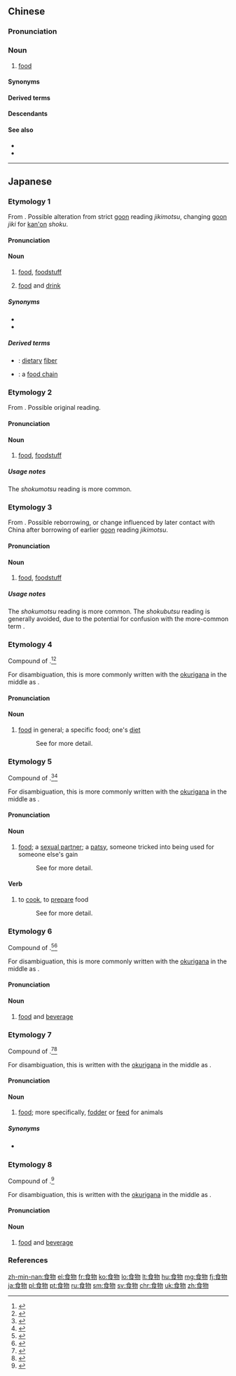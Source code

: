 ==Chinese==
{{zh-forms}}

===Pronunciation===
{{zh-pron
|m=shíwù,tl=y
|c=sik6 mat6
|h=pfs=sṳ̍t-vu̍t;gd=sed6 vud6
|j=seh5 veh4
|md=sĭk-ŭk
|mn=si̍t-bu̍t/qz,twvt:chia̍h-mn̍gh/xm,zz,twvk:chia̍h-mi̍h
|mn_note=si̍t-bu̍t - literary; chia̍h-mn̍gh/chia̍h-mi̍h - colloquial
|w=5zeq veq
|ma=y
|mc=2,1
|oc=1,2;1,1
|cat=n
}}

===Noun===
{{zh-noun}}

# [[food]]

====Synonyms====
{{zh-dial}}

====Derived terms====
{{zh-der|食物里程|食物鏈|食物中毒|保護食物|副食物|垃圾食物|太空食物|科技食物|食物療法|食物網|鹽漬食物}}

====Descendants====
{{CJKV||しょくもつ|식물}}

====See also====
* {{zh-l|食料}}
* {{zh-l|食品}}

{{zh-cat|Elementary}}

----

==Japanese==

===Etymology 1===
{{ja-kanjitab|yomi=o|しょく|もつ|sort=しょくもつ}}
From {{etyl|ltc|ja|sort=しょくもつ}} {{m|zh|食物|tr=zyik mjut|lit=eat + thing}}. Possible alteration from strict [[呉音#Japanese|goon]] reading ''jikimotsu'', changing [[呉音#Japanese|goon]] ''jiki'' for [[漢音#Japanese|kan'on]] ''shoku''.

====Pronunciation====
{{ja-pron|yomi=o|しょくもつ|acc=2|acc_ref=DJR,NHK,SMK5}}

====Noun====
{{ja-noun|しょくもつ}}

# [[food]], [[foodstuff]]
# {{qualifier|more broadly}} [[food]] and [[drink]]

=====Synonyms=====
* {{ja-r|食品|しょくひん}}
* {{ja-r|食べ物|たべもの}}

=====Derived terms=====
* {{ja-r|食物繊維|しょくもつ せんい}}: [[dietary]] [[fiber]]
* {{ja-r|食物連鎖|しょくもつ れんさ}}: a [[food chain]]

===Etymology 2===
{{ja-kanjitab|yomi=o|じき|もつ}}
From {{etyl|ltc|ja|sort=しょくもつ}} {{m|zh|食物|tr=zyik mjut|lit=eat + thing}}. Possible original reading.

====Pronunciation====
{{ja-pron|yomi=goon|じきもつ|acc=2}}

====Noun====
{{ja-noun|じきもつ}}

# {{qualifier|rare}} [[food]], [[foodstuff]]

=====Usage notes=====
The ''shokumotsu'' reading is more common.

===Etymology 3===
{{ja-kanjitab|yomi=o|しょく|ぶつ}}
From {{etyl|zh|ja}} {{m|zh|食物}}. Possible reborrowing, or change influenced by later contact with China after borrowing of earlier [[呉音#Japanese|goon]] reading ''jikimotsu''.

====Pronunciation====
{{ja-pron|yomi=kanon|しょくぶつ|acc=2}}

====Noun====
{{ja-noun|しょくぶつ}}

# {{qualifier|rare}} [[food]], [[foodstuff]]

=====Usage notes=====
The ''shokumotsu'' reading is more common.  The ''shokubutsu'' reading is generally avoided, due to the potential for confusion with the more-common term {{m|ja|植物|tr=shokubutsu||plant, plant life}}.

===Etymology 4===
{{ja-kanjitab|yomi=k|た|o1=べ|もの|sort=たべもの}}
Compound of {{compound|lang=ja|sort=たべもの|食べ|tr1=tabe|t1=stem noun form of verb {{m|ja|食べる|tr=taberu||to eat}}: eating|物|tr2=mono|t2=thing}}.<ref name="KDJ">{{R:Kokugo Dai Jiten}}</ref><ref name="DJR">{{R:Daijirin}}</ref>

For disambiguation, this is more commonly written with the [[送り仮名|okurigana]] {{ja-l|べ}} in the middle as {{l|ja|食べ物}}.

====Pronunciation====
{{ja-pron|yomi=k|たべもの|acc=3|acc_ref=DJR,NHK,SMK5|acc2=2|acc2_ref=DJR,NHK,SMK5}}

====Noun====
{{ja-noun|たべもの}}

# {{ja-def|食べ物}} [[food]] in general; a specific food; one's [[diet]]
#: See {{l|ja|食べ物}} for more detail.

===Etymology 5===
{{ja-kanjitab|yomi=k|く|o1=い|もの}}
Compound of {{compound|lang=ja|sort=くいもの|食い|tr1=kui|t1=stem noun form of informal verb {{m|ja|食う|tr=kuu||to eat}}: eating|物|tr2=mono|t2=thing}}.<ref name="KDJ">{{R:Kokugo Dai Jiten}}</ref><ref name="DJR">{{R:Daijirin}}</ref>

For disambiguation, this is more commonly written with the [[送り仮名|okurigana]] {{ja-l|い}} in the middle as {{l|ja|食い物}}.

====Pronunciation====
{{ja-pron|yomi=k|くいもの|acc=3|acc_ref=DJR,SMK5,NHK|acc2=4|acc2_ref=NHK}}

====Noun====
{{ja-noun|くいもの|hhira=くひもの}}

# {{ja-def|食い物}} [[food]]; a [[sexual partner]]; a [[patsy]], someone tricked into being used for someone else's gain
#: See {{l|ja|食い物}} for more detail.

====Verb====
{{ja-verb-suru|くいもの|hhira=くひもの}}

# {{ja-def|食い物}} to [[cook]], to [[prepare]] food
#: See {{l|ja|食い物}} for more detail.

===Etymology 6===
{{ja-kanjitab|yomi=k|く|o1=らい|もの}}
Compound of {{compound|lang=ja|sort=くらいもの|食らい|tr1=kurai|t1=stem noun form of informal verb {{m|ja|食らう|tr=kurau||to eat, to drink}}: eating, drinking|物|tr2=mono|t2=thing}}.<ref name="KDJ">{{R:Kokugo Dai Jiten}}</ref><ref name="DJR">{{R:Daijirin}}</ref>

For disambiguation, this is more commonly written with the [[送り仮名|okurigana]] {{ja-l|ら}}{{ja-l|い}} in the middle as {{l|ja|食らい物}}.

====Pronunciation====
{{ja-pron|yomi=k|くらいもの}}

====Noun====
{{ja-noun|くらいもの|hhira=くらひもの}}

# {{lb|ja|sort=くらいもの|rare|possibly|_|obsolete}} {{ja-def|食らい物}} [[food]] and [[beverage]]

===Etymology 7===
{{ja-kanjitab|yomi=k|は|o1=み|もの}}
Compound of {{compound|lang=ja|sort=はみもの|食み|tr1=hami|t1=stem noun form of verb {{m|ja|食む|tr=hamu||to chew; to eat; to suck down; to incur a loss}}: eating|物|tr2=mono|t2=thing}}.<ref name="KDJ">{{R:Kokugo Dai Jiten}}</ref><ref name="DJR">{{R:Daijirin}}</ref>

For disambiguation, this is written with the [[送り仮名|okurigana]] {{ja-l|み}} in the middle as {{l|ja|食み物}}.

====Pronunciation====
{{ja-pron|yomi=k|はみもの}}

====Noun====
{{ja-noun|はみもの}}

# {{lb|ja|sort=はみもの|rare|possibly|_|obsolete}} {{ja-def|食み物}} [[food]]; more specifically, [[fodder]] or [[feed]] for animals

=====Synonyms=====
* {{sense|fodder, animal food}} {{ja-r|餌|えさ}}

===Etymology 8===
{{ja-kanjitab|yomi=k|お|o1=し|もの}}
Compound of {{compound|lang=ja|sort=おしもの|食し|tr1=oshi|t1=stem noun form of [[尊敬語#Japanese|honorific]] verb {{m|ja|食す|tr=osu||to eat, to drink|pos=honorific}}: eating, drinking|物|tr2=mono|t2=thing}}.<ref name="KDJ">{{R:Kokugo Dai Jiten}}</ref>

For disambiguation, this is written with the [[送り仮名|okurigana]] {{ja-l|し}} in the middle as {{l|ja|食し物}}.

====Pronunciation====
{{ja-pron|yomi=k|おしもの}}

====Noun====
{{ja-noun|おしもの|hhira=をしもの}}

# {{lb|ja|sort=はみもの|rare|possibly|_|obsolete|formal|_|honorific}} {{ja-def|食し物}} {{qualifier|rare}} [[food]] and [[beverage]]

===References===
<references/>

[[zh-min-nan:食物]]
[[el:食物]]
[[fr:食物]]
[[ko:食物]]
[[lo:食物]]
[[lt:食物]]
[[hu:食物]]
[[mg:食物]]
[[fj:食物]]
[[ja:食物]]
[[pl:食物]]
[[pt:食物]]
[[ru:食物]]
[[sm:食物]]
[[sv:食物]]
[[chr:食物]]
[[uk:食物]]
[[zh:食物]]